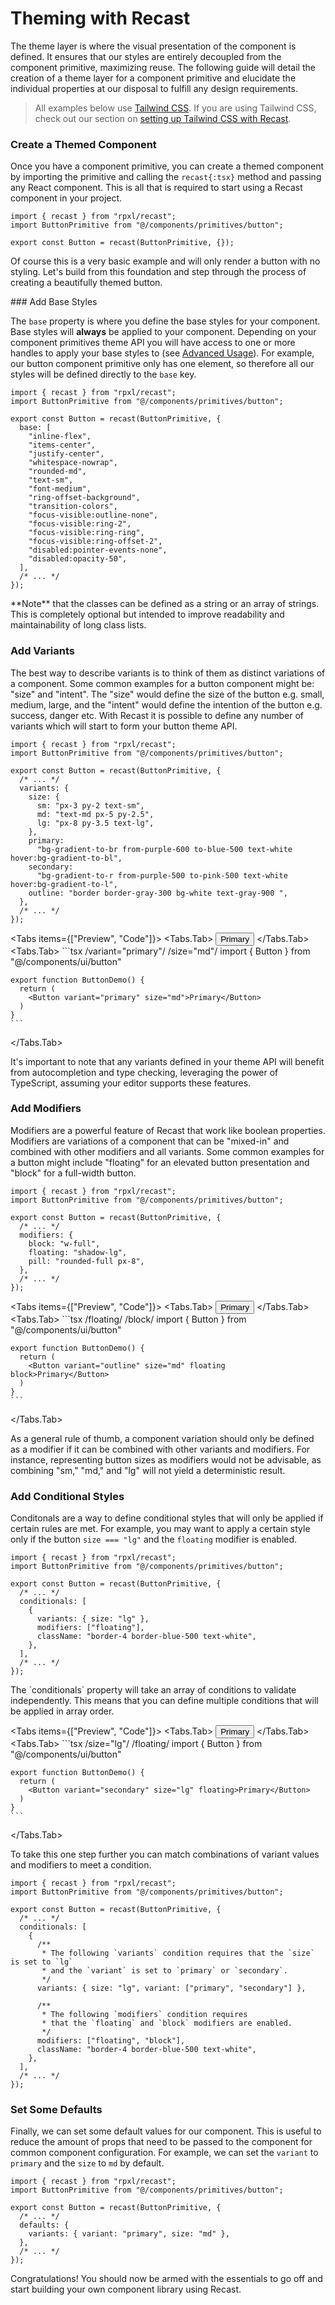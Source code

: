 
# Theming with Recast

The theme layer is where the visual presentation of the component is defined. It
ensures that our styles are entirely decoupled from the component primitive,
maximizing reuse. The following guide will detail the creation of a theme layer
for a component primitive and elucidate the individual properties at our
disposal to fulfill any design requirements.

> All examples below use [Tailwind CSS](https://tailwindcss.com/). If you are
> using Tailwind CSS, check out our section on
> [setting up Tailwind CSS with Recast](/tailwind-css).

### Create a Themed Component

Once you have a component primitive, you can create a themed component by
importing the primitive and calling the `recast{:tsx}` method and passing any
React component. This is all that is required to start using a Recast component
in your project.

```tsx copy showLineNumbers filename="components/ui/button.ts"
import { recast } from "rpxl/recast";
import ButtonPrimitive from "@/components/primitives/button";

export const Button = recast(ButtonPrimitive, {});
```

Of course this is a very basic example and will only render a button with no
styling. Let's build from this foundation and step through the process of
creating a beautifully themed button.

<Steps>
### Add Base Styles

The `base` property is where you define the base styles for your component. Base
styles will **always** be applied to your component. Depending on your component
primitives theme API you will have access to one or more handles to apply your
base styles to (see [Advanced Usage](/advanced-usage)). For example, our button
component primitive only has one element, so therefore all our styles will be
defined directly to the `base` key.

```tsx copy showLineNumbers {5-21} filename="components/ui/button.ts"
import { recast } from "rpxl/recast";
import ButtonPrimitive from "@/components/primitives/button";

export const Button = recast(ButtonPrimitive, {
  base: [
    "inline-flex",
    "items-center",
    "justify-center",
    "whitespace-nowrap",
    "rounded-md",
    "text-sm",
    "font-medium",
    "ring-offset-background",
    "transition-colors",
    "focus-visible:outline-none",
    "focus-visible:ring-2",
    "focus-visible:ring-ring",
    "focus-visible:ring-offset-2",
    "disabled:pointer-events-none",
    "disabled:opacity-50",
  ],
  /* ... */
});
```

<Callout type="info" emoji="ℹ️">
  **Note** that the classes can be defined as a string or an array of strings.
  This is completely optional but intended to improve readability and
  maintainability of long class lists.
</Callout>

### Add Variants

The best way to describe variants is to think of them as distinct variations of
a component. Some common examples for a button component might be: "size" and
"intent". The "size" would define the size of the button e.g. small, medium,
large, and the "intent" would define the intention of the button e.g. success,
danger etc. With Recast it is possible to define any number of variants which
will start to form your button theme API.

```tsx copy showLineNumbers {6-17} filename="components/ui/button.ts"
import { recast } from "rpxl/recast";
import ButtonPrimitive from "@/components/primitives/button";

export const Button = recast(ButtonPrimitive, {
  /* ... */
  variants: {
    size: {
      sm: "px-3 py-2 text-sm",
      md: "text-md px-5 py-2.5",
      lg: "px-8 py-3.5 text-lg",
    },
    primary:
      "bg-gradient-to-br from-purple-600 to-blue-500 text-white hover:bg-gradient-to-bl",
    secondary:
      "bg-gradient-to-r from-purple-500 to-pink-500 text-white hover:bg-gradient-to-l",
    outline: "border border-gray-300 bg-white text-gray-900 ",
  },
  /* ... */
});
```

<Tabs items={["Preview", "Code"]}>
  <Tabs.Tab>
    <ComponentPreview>
      <Button variant="primary" size="md">Primary</Button>
    </ComponentPreview>
  </Tabs.Tab>
  <Tabs.Tab>
    ```tsx /variant="primary"/ /size="md"/ 
    import { Button } from "@/components/ui/button"
    
    export function ButtonDemo() {
      return (
        <Button variant="primary" size="md">Primary</Button>
      )
    }
    ```
  </Tabs.Tab>
</Tabs>

<Callout type="info" emoji="ℹ️">
  It's important to note that any variants defined in your theme API will
  benefit from autocompletion and type checking, leveraging the power of
  TypeScript, assuming your editor supports these features.
</Callout>

### Add Modifiers

Modifiers are a powerful feature of Recast that work like boolean properties.
Modifiers are variations of a component that can be "mixed-in" and combined with
other modifiers and all variants. Some common examples for a button might
include "floating" for an elevated button presentation and "block" for a
full-width button.

```tsx copy showLineNumbers {6-10} filename="components/ui/button.ts"
import { recast } from "rpxl/recast";
import ButtonPrimitive from "@/components/primitives/button";

export const Button = recast(ButtonPrimitive, {
  /* ... */
  modifiers: {
    block: "w-full",
    floating: "shadow-lg",
    pill: "rounded-full px-8",
  },
  /* ... */
});
```

<Tabs items={["Preview", "Code"]}>
  <Tabs.Tab>
    <ComponentPreview>
      <Button variant="outline" size="md" floating block>Primary</Button>
    </ComponentPreview>
  </Tabs.Tab>
  <Tabs.Tab>
    ```tsx  /floating/ /block/
    import { Button } from "@/components/ui/button"
    
    export function ButtonDemo() {
      return (
        <Button variant="outline" size="md" floating block>Primary</Button>
      )
    }
    ```
  </Tabs.Tab>
</Tabs>

<Callout type="info" emoji="ℹ️">
  As a general rule of thumb, a component variation should only be defined as a
  modifier if it can be combined with other variants and modifiers. For
  instance, representing button sizes as modifiers would not be advisable, as
  combining "sm," "md," and "lg" will not yield a deterministic result.
</Callout>

### Add Conditional Styles

Conditonals are a way to define conditional styles that will only be applied if
certain rules are met. For example, you may want to apply a certain style only
if the button `size === "lg"` and the `floating` modifier is enabled.

```tsx copy showLineNumbers {6-12} filename="components/ui/button.ts"
import { recast } from "rpxl/recast";
import ButtonPrimitive from "@/components/primitives/button";

export const Button = recast(ButtonPrimitive, {
  /* ... */
  conditionals: [
    {
      variants: { size: "lg" },
      modifiers: ["floating"],
      className: "border-4 border-blue-500 text-white",
    },
  ],
  /* ... */
});
```

<Callout type="info" emoji="ℹ️">
  The `conditionals` property will take an array of conditions to validate
  independently. This means that you can define multiple conditions that will be
  applied in array order.
</Callout>

<Tabs items={["Preview", "Code"]}>
  <Tabs.Tab>
    <ComponentPreview>
      <Button variant="secondary" size="lg" floating>Primary</Button>
    </ComponentPreview>
  </Tabs.Tab>
  <Tabs.Tab>
    ```tsx  /size="lg"/ /floating/
    import { Button } from "@/components/ui/button"
    
    export function ButtonDemo() {
      return (
        <Button variant="secondary" size="lg" floating>Primary</Button>
      )
    }
    ```
  </Tabs.Tab>

</Tabs>

To take this one step further you can match combinations of variant values and
modifiers to meet a condition.

```tsx copy showLineNumbers {12,18} filename="components/ui/button.ts"
import { recast } from "rpxl/recast";
import ButtonPrimitive from "@/components/primitives/button";

export const Button = recast(ButtonPrimitive, {
  /* ... */
  conditionals: [
    {
      /**
       * The following `variants` condition requires that the `size` is set to `lg`
       * and the `variant` is set to `primary` or `secondary`.
       */
      variants: { size: "lg", variant: ["primary", "secondary"] },

      /**
       * The following `modifiers` condition requires
       * that the `floating` and `block` modifiers are enabled.
       */
      modifiers: ["floating", "block"],
      className: "border-4 border-blue-500 text-white",
    },
  ],
  /* ... */
});
```

### Set Some Defaults

Finally, we can set some default values for our component. This is useful to
reduce the amount of props that need to be passed to the component for common
component configuration. For example, we can set the `variant` to `primary` and
the `size` to `md` by default.

```tsx copy showLineNumbers {6-8} filename="components/ui/button.ts"
import { recast } from "rpxl/recast";
import ButtonPrimitive from "@/components/primitives/button";

export const Button = recast(ButtonPrimitive, {
  /* ... */
  defaults: {
    variants: { variant: "primary", size: "md" },
  },
  /* ... */
});
```

<Callout type="info" emoji="🎉">
  Congratulations! You should now be armed with the essentials to go off and
  start building your own component library using Recast.
</Callout>

</Steps>
